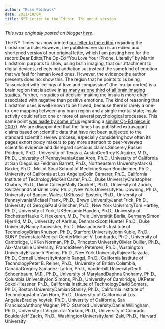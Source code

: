 ```yaml
---
author: "Russ Poldrack"
date: 2011/10/04
title: NYT Letter to the Editor- The uncut version
---
```


*This was originally posted on blogger [here](https://russpoldrack.blogspot.com/2011/10/nyt-letter-to-editor-uncut-version.html)*.

The NY Times has now printed [our letter to the editor](http://www.nytimes.com/2011/10/05/opinion/the-iphone-and-the-brain.html) regarding the Lindstrom article.  However, the published version is an edited and shortened version of our original letter, which I am posting here for the record.Dear Editor,The Op-Ed “You Love Your iPhone, Literally” by Martin Lindstrom purports to show, using brain imaging, that our attachment to digital devices, reflects not addiction but instead the same kind of emotion that we feel for human loved ones. However, the evidence the author presents does not show this.  The region that he points to as being “associated with feelings of love and compassion” (the insular cortex) is a brain region that is active in [as many as one third of all brain imaging studies](http://www.nature.com/nmeth/journal/v8/n8/full/nmeth.1635.html).  Further, in studies of decision making the insula is more often associated with negative than positive emotions.  The kind of reasoning that Lindstrom uses is well known to be flawed, because there is rarely a one-to-one mapping between any brain region and a single mental state; insula activity could reflect one or more of several psychological processes. This same point [was made by some of us](http://www.nytimes.com/2007/11/14/opinion/lweb14brain.html) regarding a [similar Op-Ed piece in 2007](http://www.nytimes.com/2007/11/11/opinion/11freedman.html)). We are disappointed that the Times has published extravagant claims based on scientific data that have not been subjected to the standard scientific review process, especially considering how often its pages exhort policy makers to pay more attention to peer-reviewed scientific evidence and disregard specious claims.Sincerely,Russell Poldrack, Ph.D., University of Texas at AustinGeoffrey K Aguirre, M.D., Ph.D., University of PennsylvaniaAdam Aron, Ph.D., University of California at San DiegoLisa Feldman Barrett, Ph.D., Northeastern UniversityMark G. Baxter, Ph.D., Mount Sinai School of MedicineSusan Bookheimer, Ph.D., University of California at Los AngelesColin Camerer, Ph.D., California Institute of TechnologyMcKell Carter, Ph.D., Duke UniversityChristopher Chabris, Ph.D., Union CollegeMolly Crockett, Ph.D., University of Zurich, SwitzerlandNathaniel Daw, Ph.D., New York UniversityPaul Downing, Ph.D., University of Bangor, Wales, UKRussell Epstein, Ph.D., University of PennsylvaniaMichael Frank, Ph.D., Brown UniversityJanet Frick, Ph.D., University of GeorgiaPaul Glimcher, Ph.D., New York UniversityTom Hartley, Ph.D., University of York, UKBenjamin Hayden, Ph.D., University of RochesterHauke R. Heekeren, M.D., Freie Universität Berlin, GermanySimon Hjerrild, M.D., University of Aarhus, DenmarkScott Huettel, Ph.D., Duke UniversityNancy Kanwisher, Ph.D., Massachusetts Institute of TechnologyBrian Knutson, Ph.D., Stanford UniversityJohn Kubie, Ph.D., SUNY Downstate Medical CenterMichael V. Lombardo, Ph.D., University of Cambridge, UKKen Norman, Ph.D., Princeton UniversityOlivier Oullier, Ph.D., Aix-Marseille University, FranceSteven Petersen, Ph.D., Washington UniversityElizabeth Phelps, Ph.D., New York UniversityRajeev Raizada, Ph.D., Cornell UniversityAntonio Rangel, Ph.D., California Institute of TechnologyPeter B. Reiner, Ph.D., University of British Columbia, CanadaGregory Samanez-Larkin, Ph.D., Vanderbilt UniversityGeoff Schoenbaum, M.D., Ph.D., University of MarylandDaphna Shohamy, Ph.D., Columbia UniversityJon Simons, Ph.D., University of Cambridge, UKPeter Sokol-Hessner, Ph.D., California Institute of TechnologyDavid Somers, Ph.D., Boston UniversityDamian Stanley, Ph.D., California Institute of TechnologyJohn Van Horn, Ph.D., University of California at Los AngelesBradley Voytek, Ph.D., University of California, San FranciscoAnthony Wagner, PhD, Stanford University.Daniel Willingham, Ph.D., University of VirginiaTal Yarkoni, Ph.D., University of Colorado BoulderJeff Zacks, Ph.D., Washington UniversityJamil Zaki, Ph.D., Harvard University